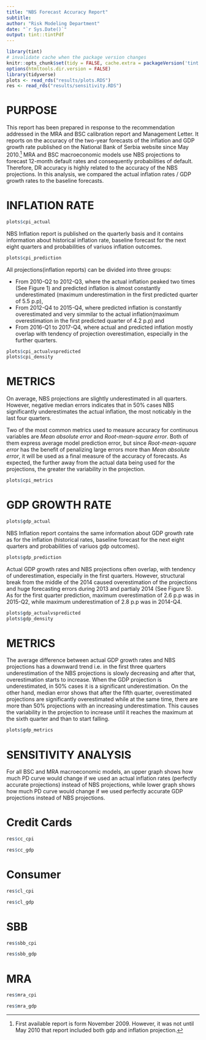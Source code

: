 ```yaml
---
title: "NBS Forecast Accuracy Report"
subtitle: 
author: "Risk Modeling Department"
date: "`r Sys.Date()`"
output: tint::tintPdf
---
```


```r
library(tint)
# invalidate cache when the package version changes
knitr::opts_chunk$set(tidy = FALSE, cache.extra = packageVersion('tint'))
options(htmltools.dir.version = FALSE)
library(tidyverse)
plots <- read_rds("results/plots.RDS")
res <- read_rds("results/sensitivity.RDS")
```

# PURPOSE

This report has been prepared in response to the recommendation addressed in the MRA and BSC calibration report and Management Letter.
It reports on the accuracy of the two-year forecasts of the inflation and GDP growth rate published on the National Bank of Serbia website since May 2010.^[First available report is form November 2009. However, it was not until May 2010 that report included both gdp and inflation projection.]
MRA and BSC macroeconomic models use NBS projections to forecast 12-month default rates and consequently probabilities of default. Therefore, DR accuracy is highly related to the accuracy of the NBS projections.
In this analysis, we compared the actual inflation rates / GDP growth rates to the baseline forecasts. 

# INFLATION RATE

```r
plots$cpi_actual
```

NBS Inflation report is published on the quarterly basis and it contains information about historical inflation rate, baseline forecast for the next eight quarters and probabilities of variuos inflation outcomes.

```r
plots$cpi_prediction
```

All projections(inflation reports) can be divided into three groups:

* From 2010-Q2 to 2012-Q3, where the actual inflation peaked two times (See Figure 1) and predicted inflation is almost constantly underestimated (maximum underestimation in the first predicted quarter of 5.5 p.p),
* From 2012-Q4 to 2015-Q4, where predicted inflation is constantly overestimated and very simmilar to the actual inflation(maximum overestimation in the first predicted quarter of 4.2 p.p) and
* From 2016-Q1 to 2017-Q4, where actual and predicted inflation mostly overlap with tendency of projection overestimation, especially in the further quarters.

```r
plots$cpi_actualvspredicted
plots$cpi_density
```

# METRICS

On average, NBS projections are slightly underestimated in all quarters. However, negative median errors indicates that in 50% cases NBS significantly underestimates the actual inflation, the most noticably in the last four quarters.

Two of the most common metrics used to measure accuracy for continuous variables are *Mean absolute error* and *Root-mean-square error*. Both of them express average model prediction error, but since *Root-mean-square error* has the benefit of penalizing large errors more than *Mean absolute error*, it will be used as a final measure of the accuracy of forecasts. As expected, the further away from the actual data being used for the projections, the greater the variability in the projection.

```r
plots$cpi_metrics
```
\newpage
# GDP GROWTH RATE

```r
plots$gdp_actual
```

NBS Inflation report contains the same information about GDP growth rate as for the inflation (historical rates, baseline forecast for the next eight quarters and probabilities of variuos gdp outcomes).

```r
plots$gdp_prediction
```

Actual GDP growth rates and NBS projections often overlap, with tendency of underestimation, especially in the first quarters.
However, structural break from the middle of the 2014 caused overestimation of the projections and huge forecasting errors during 2013 and partialy 2014 (See Figure 5). As for the first quarter prediction, maximum overestimation of 2.6 p.p was in 2015-Q2, while maximum underestimation of 2.8 p.p was in 2014-Q4.

```r
plots$gdp_actualvspredicted
plots$gdp_density
```

# METRICS

The average difference between actual GDP growth rates and NBS projections has a downward trend i.e. in the first three quarters underestimation of the NBS projections is slowly decreasing and after that, overestimation starts to increase.
When the GDP projection is underestimated, in 50% cases it is a significant underestimation. On the other hand, median error shows that after the fifth quarter, overestimated projections are significantly overestimated while at the same time, there are more than 50% projections with an increasing underestimation. This causes the variability in the projection to increase until it reaches the maximum at the sixth quarter and than to start falling.

```r
plots$gdp_metrics
```

# SENSITIVITY ANALYSIS

For all BSC and MRA macroeconomic models, an upper graph shows how much PD curve would change if we used an actual inflation rates (perfectly accurate projections) instead of NBS projections, while lower graph shows how much PD curve would change if we used perfectly accurate GDP projections instead of NBS projections.

# Credit Cards

```r
res$cc_cpi
```

```r
res$cc_gdp
```

# Consumer
```r
res$cl_cpi
```

```r
res$cl_gdp
```

# SBB
```r
res$sbb_cpi
```

```r
res$sbb_gdp
```

# MRA
```r
res$mra_cpi
```

```r
res$mra_gdp
```

